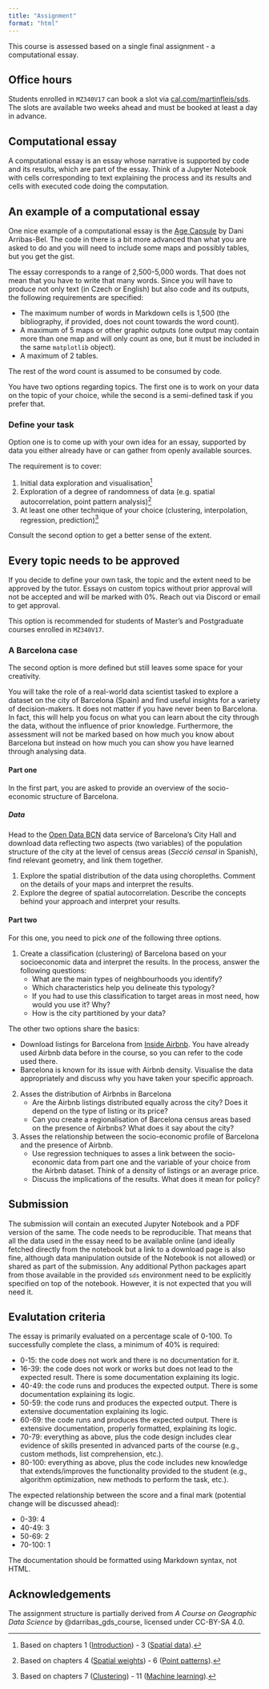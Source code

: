 ```yaml
---
title: "Assignment"
format: "html"
---
```


This course is assessed based on a single final assignment - a computational essay.

::: {.callout-important}
# Office hours

Students enrolled in `MZ340V17` can book a slot via [cal.com/martinfleis/sds](https://cal.com/martinfleis/sds). The slots are available two weeks ahead and must be booked at least a day in advance.
:::

## Computational essay

A computational essay is an essay whose narrative is supported by code and its results,
which are part of the essay. Think of a Jupyter Notebook with cells corresponding to
text explaining the process and its results and cells with executed code doing the
computation.

::: {.callout-tip}
# An example of a computational essay

One nice example of a computational essay is the
[Age Capsule](https://urbangrammarai.xyz/age_capsule/) by Dani Arribas-Bel. The code in
there is a bit more advanced than what you are asked to do and you will need to include
some maps and possibly tables, but you get the gist.
:::

The essay corresponds to a range of 2,500-5,000 words. That does not mean that you have
to write that many words. Since you will have to produce not only text (in Czech or
English) but also code and its outputs, the following requirements are specified:

- The maximum number of words in Markdown cells is 1,500 (the bibliography, if provided,
  does not count towards the word count).
- A maximum of 5 maps or other graphic outputs (one output may contain more than one map
  and will only count as one, but it must be included in the same `matplotlib` object).
- A maximum of 2 tables.

The rest of the word count is assumed to be consumed by code.

You have two options regarding topics. The first one is to work on your data on the
topic of your choice, while the second is a semi-defined task if you prefer that.

### Define your task

Option one is to come up with your own idea for an essay, supported by data you either
already have or can gather from openly available sources.

The requirement is to cover:

1. Initial data exploration and visualisation[^1]
2. Exploration of a degree of randomness of data (e.g. spatial autocorrelation, point pattern analysis)[^2]
3. At least one other technique of your choice (clustering, interpolation, regression, prediction)[^3]

[^1]: Based on chapters 1 ([Introduction](../chapter_01/hands_on.qmd)) - 3 ([Spatial data](../chapter_03/hands_on.qmd)).
[^2]: Based on chapters 4 ([Spatial weights](../chapter_04/hands_on.qmd)) - 6 ([Point patterns](../chapter_06/hands_on.qmd)).
[^3]: Based on chapters 7 ([Clustering](../chapter_07/hands_on.qmd)) - 11 ([Machine learning](../chapter_11/hands_on.qmd)).

Consult the second option to get a better sense of the extent.

::: {.callout-important}
# Every topic needs to be approved

If you decide to define your own task, the topic and the extent need to be approved by
the tutor. Essays on custom topics without prior approval will not be accepted and will
be marked with 0%. Reach out via Discord or email to get approval.
:::

This option is recommended for students of Master's and Postgraduate courses enrolled in
`MZ340V17`.

### A Barcelona case

The second option is more defined but still leaves some space for your creativity.

You will take the role of a real-world data scientist tasked to explore a dataset on the
city of Barcelona (Spain) and find useful insights for a variety of decision-makers. It
does not matter if you have never been to Barcelona. In fact, this will help you focus on
what you can learn about the city through the data, without the influence of prior
knowledge. Furthermore, the assessment will not be marked based on how much you know
about Barcelona but instead on how much you can show you have learned through analysing
data.

#### Part one

In the first part, you are asked to provide an overview of the socio-economic structure of
Barcelona.

##### Data

Head to the [Open Data BCN](https://opendata-ajuntament.barcelona.cat/data/en/dataset)
data service of Barcelona's City Hall and download data reflecting two aspects (two
variables) of the population structure of the city at the level of census areas (_Secció
censal_ in Spanish), find relevant geometry, and link them together.

1. Explore the spatial distribution of the data using choropleths. Comment on the
   details of your maps and interpret the results.
2. Explore the degree of spatial autocorrelation. Describe the concepts behind your
   approach and interpret your results.

#### Part two

For this one, you need to pick _one_ of the following three options.

1. Create a classification (clustering) of Barcelona based on your socioeconomic data
   and interpret the results. In the process, answer the following questions:
    - What are the main types of neighbourhoods you identify?
    - Which characteristics help you delineate this typology?
    - If you had to use this classification to target areas in most need, how would you
      use it? Why?
    - How is the city partitioned by your data?

The other two options share the basics:

- Download listings for Barcelona from
  [Inside Airbnb](http://insideairbnb.com/get-the-data). You have already used Airbnb
  data before in the course, so you can refer to the code used there.
- Barcelona is known for its issue with Airbnb density. Visualise the data appropriately
  and discuss why you have taken your specific approach.

2. Asses the distribution of Airbnbs in Barcelona
    - Are the Airbnb listings distributed equally across the city? Does it depend on the
      type of listing or its price?
    - Can you create a regionalisation of Barcelona census areas based on the presence
      of Airbnbs? What does it say about the city?

3. Asses the relationship between the socio-economic profile of Barcelona and the
   presence of Airbnb.
    - Use regression techniques to asses a link between the socio-economic data from
      part one and the variable of your choice from the Airbnb dataset. Think of a
      density of listings or an average price.
    - Discuss the implications of the results. What does it mean for policy?

## Submission

The submission will contain an executed Jupyter Notebook and a PDF version of the same.
The code needs to be reproducible. That means that all the data used in the essay need
to be available online (and ideally fetched directly from the notebook but a link to a
download page is also fine, although data manipulation outside of the Notebook is not
allowed) or shared as part of the submission. Any additional Python packages apart from
those available in the provided `sds` environment need to be explicitly specified on top
of the notebook. However, it is not expected that you will need it.

## Evalutation criteria

The essay is primarily evaluated on a percentage scale of 0-100. To successfully
complete the class, a minimum of 40% is required:

- [0-15]{.accent}: the code does not work and there is no documentation for it.
- [16-39]{.accent}: the code does not work or works but does not lead to the expected result. There
  is some documentation explaining its logic.
- [40-49]{.accent}: the code runs and produces the expected output. There is some documentation
  explaining its logic.
- [50-59]{.accent}: the code runs and produces the expected output. There is extensive
  documentation explaining its logic.
- [60-69]{.accent}: the code runs and produces the expected output. There is extensive
  documentation, properly formatted, explaining its logic.
- [70-79]{.accent}: everything as above, plus the code design includes clear evidence of skills
  presented in advanced parts of the course (e.g., custom methods, list comprehension,
  etc.).
- [80-100]{.accent}: everything as above, plus the code includes new knowledge that
  extends/improves the functionality provided to the student (e.g., algorithm
  optimization, new methods to perform the task, etc.).

The expected relationship between the score and a final mark (potential change will be
discussed ahead):

- [0-39]{.accent}: 4
- [40-49]{.accent}: 3
- [50-69]{.accent}: 2
- [70-100]{.accent}: 1

The documentation should be formatted using Markdown syntax, not HTML.

## Acknowledgements {.appendix}

The assignment structure is partially derived from _A Course on Geographic Data Science_ by
@darribas_gds_course, licensed under CC-BY-SA 4.0.